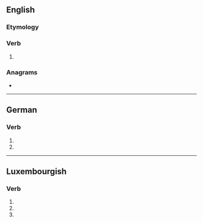 {{also|-liest}}
==English==

===Etymology===
{{suffix|lie|est|lang=en}}

===Verb===
{{head|en|verb form}}

# {{en-archaic second-person singular of|lie}}

===Anagrams===
* {{anagrams|en|IELTS|Leist|Steil|e-list|islet|istle|lites|slite|stile|teils|tiles}}

----

==German==

===Verb===
{{head|de

verb form}}

# {{de-verb form of|lesen|2|s|g}}
# {{de-verb form of|lesen|3|s|g}}

----

==Luxembourgish==

===Verb===
{{head|lb|verb form}}

# {{inflection of|liesen||3|s|pres|indc|lang=lb}}
# {{inflection of|liesen||2|p|pres|indc|lang=lb}}
# {{inflection of|liesen||2|p|impr|lang=lb}}